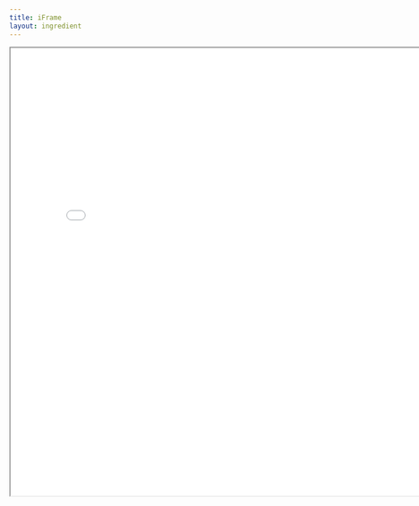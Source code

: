 ```yaml
---
title: iFrame
layout: ingredient
---
```



<Iframe
  id="the-kitchen-table"
  title="The Kitchen - Table"
  width="800"
  height="800"
  src="/ingredients/table"
/>
